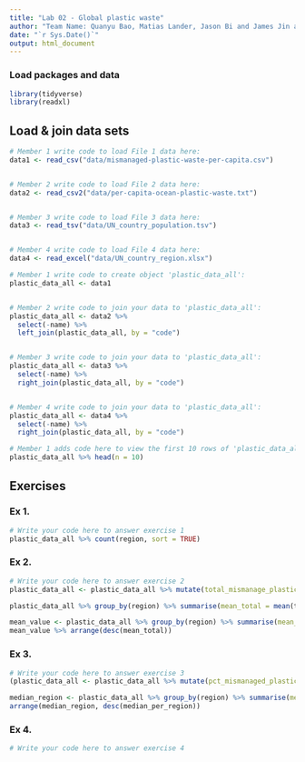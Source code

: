 ```yaml
---
title: "Lab 02 - Global plastic waste"
author: "Team Name: Quanyu Bao, Matias Lander, Jason Bi and James Jin and Wayne Wang"
date: "`r Sys.Date()`"
output: html_document
---
```


### Load packages and data

```r
library(tidyverse)
library(readxl)
```


## Load & join data sets

```r
# Member 1 write code to load File 1 data here:
data1 <- read_csv("data/mismanaged-plastic-waste-per-capita.csv")


# Member 2 write code to load File 2 data here:
data2 <- read_csv2("data/per-capita-ocean-plastic-waste.txt")


# Member 3 write code to load File 3 data here:
data3 <- read_tsv("data/UN_country_population.tsv")


# Member 4 write code to load File 4 data here:
data4 <- read_excel("data/UN_country_region.xlsx")


```



```r
# Member 1 write code to create object 'plastic_data_all':
plastic_data_all <- data1


# Member 2 write code to join your data to 'plastic_data_all':
plastic_data_all <- data2 %>%
  select(-name) %>%
  left_join(plastic_data_all, by = "code")


# Member 3 write code to join your data to 'plastic_data_all':
plastic_data_all <- data3 %>%
  select(-name) %>%
  right_join(plastic_data_all, by = "code") 


# Member 4 write code to join your data to 'plastic_data_all':
plastic_data_all <- data4 %>%
  select(-name) %>%
  right_join(plastic_data_all, by = "code")


```


```r
# Member 1 adds code here to view the first 10 rows of 'plastic_data_all'
plastic_data_all %>% head(n = 10)


```



## Exercises

### Ex 1.

```r
# Write your code here to answer exercise 1
plastic_data_all %>% count(region, sort = TRUE)


```



### Ex 2.

```r
# Write your code here to answer exercise 2
plastic_data_all <- plastic_data_all %>% mutate(total_mismanage_plastic = mismanaged_plastic*population)

plastic_data_all %>% group_by(region) %>% summarise(mean_total = mean(total_mismanage_plastic))

mean_value <- plastic_data_all %>% group_by(region) %>% summarise(mean_total = mean(total_mismanage_plastic))
mean_value %>% arrange(desc(mean_total))
```


### Ex 3.

```r
# Write your code here to answer exercise 3
(plastic_data_all <- plastic_data_all %>% mutate(pct_mismanaged_plastic_ocean = mismanaged_plastic_ocean / mismanaged_plastic *100))

median_region <- plastic_data_all %>% group_by(region) %>% summarise(median_per_region = median(pct_mismanaged_plastic_ocean)) %>% drop_na()
arrange(median_region, desc(median_per_region))
```


### Ex 4.

```r
# Write your code here to answer exercise 4



```
